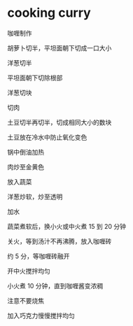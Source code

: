 # cooking curry

咖喱制作

胡萝卜切半，平坦面朝下切成一口大小

洋葱切半

平坦面朝下切除根部

洋葱切块

切肉

土豆切半再切半，切成相同大小的数块

土豆放在冷水中防止氧化变色

锅中倒油加热

肉炒至金黄色

放入蔬菜

洋葱炒软，炒至透明

加水

蔬菜煮软后，换小火或中火煮 15 到 20 分钟

关火，等到汤汁不再沸腾，放入咖喱砖

约 5 分，等咖喱砖融开

开中火搅拌均匀

小火煮 10 分钟，直到咖喱酱变浓稠

注意不要烧焦

加入巧克力慢慢搅拌均匀

